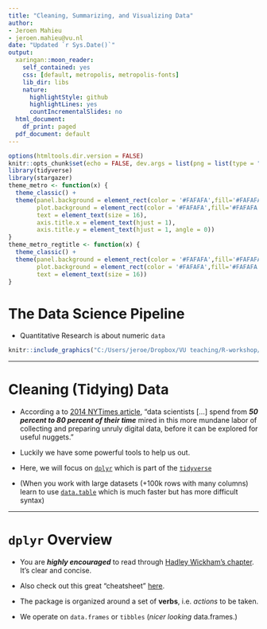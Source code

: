 ```yaml
---
title: "Cleaning, Summarizing, and Visualizing Data"
author: 
- Jeroen Mahieu 
- jeroen.mahieu@vu.nl
date: "Updated `r Sys.Date()`"
output:
  xaringan::moon_reader:
    self_contained: yes
    css: [default, metropolis, metropolis-fonts]
    lib_dir: libs
    nature:
      highlightStyle: github
      highlightLines: yes
      countIncrementalSlides: no
  html_document:
    df_print: paged
  pdf_document: default
---
```



```r
options(htmltools.dir.version = FALSE) 
knitr::opts_chunk$set(echo = FALSE, dev.args = list(png = list(type = "cairo")), warning = FALSE, message = FALSE,  fig.align = "center", fig.width = 8, fig.height = 6)
library(tidyverse)
library(stargazer)
theme_metro <- function(x) {
  theme_classic() + 
  theme(panel.background = element_rect(color = '#FAFAFA',fill='#FAFAFA'),
        plot.background = element_rect(color = '#FAFAFA',fill='#FAFAFA'),
        text = element_text(size = 16),
        axis.title.x = element_text(hjust = 1),
        axis.title.y = element_text(hjust = 1, angle = 0))
}
theme_metro_regtitle <- function(x) {
  theme_classic() + 
  theme(panel.background = element_rect(color = '#FAFAFA',fill='#FAFAFA'),
        plot.background = element_rect(color = '#FAFAFA',fill='#FAFAFA'),
        text = element_text(size = 16))
}
```

# The Data Science Pipeline

* Quantitative Research is about numeric `data` 

```r
knitr::include_graphics("C:/Users/jeroe/Dropbox/VU teaching/R-workshop/_site/images/data-science-pipeline.png")
```

---

# Cleaning (Tidying) Data

* According a to [2014 NYTimes article](https://www.nytimes.com/2014/08/18/technology/for-big-data-scientists-hurdle-to-insights-is-janitor-work.html), "data scientists [...] spend from ***50 percent to 80 percent of their time*** mired in this more mundane labor of collecting and preparing unruly digital data, before it can be explored for useful nuggets."

* Luckily we have some powerful tools to help us out. 

* Here, we will focus on [`dplyr`](https://dplyr.tidyverse.org) which is part of the [`tidyverse`](https://www.tidyverse.org)

* (When you work with large datasets (+100k rows with many columns) learn to use [`data.table`](https://github.com/Rdatatable/data.table/wiki) which is much faster but has more difficult syntax)

---

# `dplyr` Overview

* You are ***highly encouraged*** to read through [Hadley Wickham's chapter](https://r4ds.had.co.nz/transform.html). It's clear and concise.


* Also check out this great "cheatsheet" [here](https://github.com/rstudio/cheatsheets/blob/master/data-transformation.pdf).


* The package is organized around a set of **verbs**, i.e. *actions* to be taken.


* We operate on `data.frames` or `tibbles` (*nicer looking* data.frames.)


